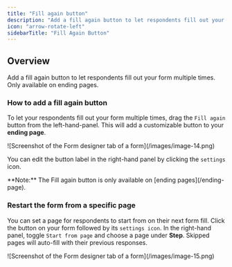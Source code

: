 ```yaml
---
title: "Fill again button"
description: "Add a fill again button to let respondents fill out your form multiple times. Only available on ending pages."
icon: "arrow-rotate-left"
sidebarTitle: "Fill Again Button"
---
```


## Overview

Add a fill again button to let respondents fill out your form multiple times. Only available on ending pages.

### How to add a fill again button

To let your respondents fill out your form multiple times, drag the `Fill again` button from the left-hand-panel. This will add a customizable button to your **ending page**.

<Frame>
  ![Screenshot of the Form designer tab of a form](/images/image-14.png)
</Frame>

You can edit the button label in the right-hand panel by clicking the `settings` icon.

<Note>
  **Note:** The Fill again button is only available on [ending pages](/ending-page).
</Note>

### Restart the form from a specific page

You can set a page for respondents to start from on their next form fill. Click the button on your form followed by its `settings icon`. In the right-hand panel, toggle `Start from page` and choose a page under **Step**. Skipped pages will auto-fill with their previous responses.

<Frame style={{ width: '288px', height: '225px' }}>
  ![Screenshot of the Form designer tab of a form](/images/image-15.png)
</Frame>
